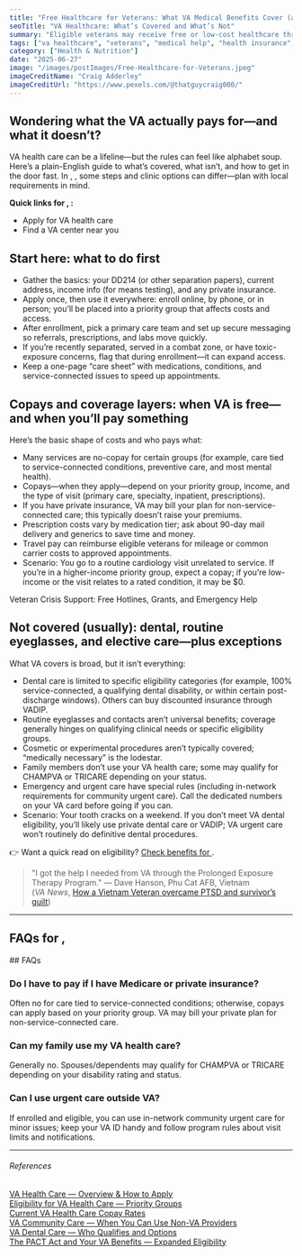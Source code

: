 ```yaml
---
title: "Free Healthcare for Veterans: What VA Medical Benefits Cover (and What They Don’t)"
seoTitle: "VA Healthcare: What’s Covered and What’s Not"
summary: "Eligible veterans may receive free or low-cost healthcare through the VA, including hospital care, mental health services, and prescriptions. Here’s how to qualify and enroll."
tags: ["va healthcare", "veterans", "medical help", "health insurance", "mental health"]
category: ["Health & Nutrition"]
date: "2025-06-27"
image: "/images/postImages/Free-Healthcare-for-Veterans.jpeg"
imageCreditName: "Craig Adderley"
imageCreditUrl: "https://www.pexels.com/@thatguycraig000/"
---
```


## Wondering what the VA actually pays for—and what it doesn’t?

VA health care can be a lifeline—but the rules can feel like alphabet soup. Here’s a plain-English guide to what’s covered, what isn’t, and how to get in the door fast. <IfLocation>In <City/>, <State/>, some steps and clinic options can differ—plan with local requirements in mind.</IfLocation>

<BenefitsCtaBanner focus="vaHealthcare" copy="Veterans: You may qualify for comprehensive VA medical care at little or no cost." />

<IfLocation>
<div className="not-prose my-12 p-4 rounded-xl border-[3px] bg-muted">
  <p className="mb-2"><strong>Quick links for <City/>, <State/>:</strong></p>
  <ul className="list-disc ml-5 space-y-1">
    <li><ResourceLink name="vaHealth" field="applyUrl" fallbackUrl="https://www.va.gov/health-care/apply/application">Apply for VA health care</ResourceLink></li>
    <li><ResourceLink name="va" field="contact" fallbackUrl="https://www.va.gov/find-locations/">Find a VA center near you</ResourceLink></li>
  </ul>
</div>
</IfLocation>

## Start here: what to do first

- Gather the basics: your DD214 (or other separation papers), current address, income info (for means testing), and any private insurance.
- Apply once, then use it everywhere: enroll online, by phone, or in person; you’ll be placed into a priority group that affects costs and access.
- After enrollment, pick a primary care team and set up secure messaging so referrals, prescriptions, and labs move quickly.
- If you’re recently separated, served in a combat zone, or have toxic-exposure concerns, flag that during enrollment—it can expand access.
- Keep a one-page “care sheet” with medications, conditions, and service-connected issues to speed up appointments.

## Copays and coverage layers: when VA is free—and when you’ll pay something

Here’s the basic shape of costs and who pays what:

- Many services are no-copay for certain groups (for example, care tied to service-connected conditions, preventive care, and most mental health).
- Copays—when they apply—depend on your priority group, income, and the type of visit (primary care, specialty, inpatient, prescriptions).
- If you have private insurance, VA may bill your plan for non-service-connected care; this typically doesn’t raise your premiums.
- Prescription costs vary by medication tier; ask about 90-day mail delivery and generics to save time and money.
- Travel pay can reimburse eligible veterans for mileage or common carrier costs to approved appointments.
- Scenario: You go to a routine cardiology visit unrelated to service. If you’re in a higher-income priority group, expect a copay; if you’re low-income or the visit relates to a rated condition, it may be $0.

<CrossLink href="./veteran-crisis-support-free-hotlines-grants-and-emergency-help">Veteran Crisis Support: Free Hotlines, Grants, and Emergency Help</CrossLink>

## Not covered (usually): dental, routine eyeglasses, and elective care—plus exceptions

What VA covers is broad, but it isn’t everything:

- Dental care is limited to specific eligibility categories (for example, 100% service-connected, a qualifying dental disability, or within certain post-discharge windows). Others can buy discounted insurance through VADIP.
- Routine eyeglasses and contacts aren’t universal benefits; coverage generally hinges on qualifying clinical needs or specific eligibility groups.
- Cosmetic or experimental procedures aren’t typically covered; “medically necessary” is the lodestar.
- Family members don’t use your VA health care; some may qualify for CHAMPVA or TRICARE depending on your status.
- Emergency and urgent care have special rules (including in-network requirements for community urgent care). Call the dedicated numbers on your VA card before going if you can.
- Scenario: Your tooth cracks on a weekend. If you don’t meet VA dental eligibility, you’ll likely use private dental care or VADIP; VA urgent care won’t routinely do definitive dental procedures.

<IfLocation>
<div className="mt-3">👉 Want a quick read on eligibility? <a href="/tools/check-benefits" className="underline">Check benefits for <City/></a>.</div>
</IfLocation>

> "I got the help I needed from VA through the Prolonged Exposure Therapy Program."
> — Dave Hanson, Phu Cat AFB, Vietnam  
(*VA News*, [How a Vietnam Veteran overcame PTSD and survivor’s guilt](https://news.va.gov/62341/air-force-veteran-david-hanson-get-help-need/))

---

<IfLocation>
  <h2>FAQs for <City/>, <State/></h2>
  <ResourceLink name="va" field="faqs" />
</IfLocation>

<IfNoLocation>
## FAQs

### Do I have to pay if I have Medicare or private insurance?
Often no for care tied to service-connected conditions; otherwise, copays can apply based on your priority group. VA may bill your private plan for non-service-connected care.

### Can my family use my VA health care?
Generally no. Spouses/dependents may qualify for CHAMPVA or TRICARE depending on your disability rating and status.

### Can I use urgent care outside VA?
If enrolled and eligible, you can use in-network community urgent care for minor issues; keep your VA ID handy and follow program rules about visit limits and notifications.

</IfNoLocation>

---
###### References

<div className="references">
<a href="https://www.va.gov/health-care/" target="_blank" rel="noopener noreferrer">VA Health Care — Overview & How to Apply</a><br />
<a href="https://www.va.gov/health-care/eligibility/" target="_blank" rel="noopener noreferrer">Eligibility for VA Health Care — Priority Groups</a><br />
<a href="https://www.va.gov/health-care/copay-rates/" target="_blank" rel="noopener noreferrer">Current VA Health Care Copay Rates</a><br />
<a href="https://www.va.gov/COMMUNITYCARE/" target="_blank" rel="noopener noreferrer">VA Community Care — When You Can Use Non-VA Providers</a><br />
<a href="https://www.va.gov/health-care/about-va-health-benefits/dental-care/" target="_blank" rel="noopener noreferrer">VA Dental Care — Who Qualifies and Options</a><br />
<a href="https://www.va.gov/resources/the-pact-act-and-your-va-benefits/" target="_blank" rel="noopener noreferrer">The PACT Act and Your VA Benefits — Expanded Eligibility</a><br />
</div>